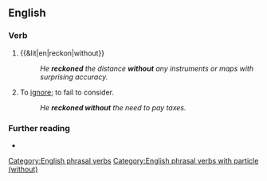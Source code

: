 ==English==

===Verb===
{{en-verb|reckons without|reckoning without|reckoned without}}

# {{&lit|en|reckon|without}}
#: ''He '''reckoned''' the distance '''without''' any instruments or maps with surprising accuracy.''
# To [[ignore]]; to fail to consider.
#: ''He '''reckoned without''' the need to pay taxes.''

===Further reading===
* {{R:OneLook}}

[[Category:English phrasal verbs]]
[[Category:English phrasal verbs with particle (without)]]